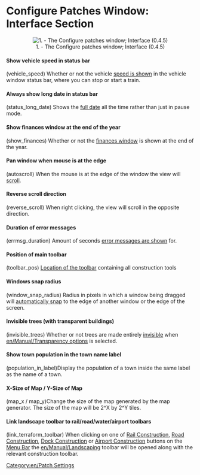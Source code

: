 =Configure Patches Window: Interface Section=
<center>[[File:en/Patches-interface.png|center|frame|1. - The Configure patches window; Interface (0.4.5)]]</center>

====Show vehicle speed in status bar====
(vehicle_speed) Whether or not the vehicle [[en/Archive/Manual/Settings/Show vehicle speed|speed is shown]] in the vehicle window status bar, where you can stop or start a train.

====Always show long date in status bar====
(status_long_date) Shows the [[en/Archive/Manual/Settings/Long date in status bar|full date]] all the time rather than just in pause mode.

====Show finances window at the end of the year====
(show_finances) Whether or not the [[en/Archive/Manual/Settings/Show finances at end of year|finances window]] is shown at the end of the year.

====Pan window when mouse is at the edge====
(autoscroll) When the mouse is at the edge of the window the view will [[en/Archive/Manual/Settings/Autoscroll|scroll]].

====Reverse scroll direction====
(reverse_scroll) When right clicking, the view will scroll in the opposite direction.

====Duration of error messages====
(errmsg_duration) Amount of seconds [[en/Archive/Manual/Settings/Error message duration|error messages are shown]] for.

====Position of main toolbar====
(toolbar_pos) [[en/Archive/Manual/Settings/Toolbar position|Location of the toolbar]] containing all construction tools

====Windows snap radius====
(window_snap_radius) Radius in pixels in which a window being dragged will [[en/Archive/Manual/Settings/Window snap radius|automatically snap]] to the edge of another window or the edge of the screen.

====Invisible trees (with transparent buildings)====
(invisible_trees) Whether or not trees are made entirely [[en/Archive/Manual/Settings/Invisible trees|invisible]] when [[en/Manual/Transparency options]] is selected.

====Show town population in the town name label====
(population_in_label)Display the population of a town inside the same label as the name of a town.

====X-Size of Map / Y-Size of Map====
(map_x / map_y)Change the size of the map generated by the map generator.  The size of the map will be 2^X by 2^Y tiles.

====Link landscape toolbar to rail/road/water/airport toolbars====
(link_terraform_toolbar) When clicking on one of [[en/Manual/Railway construction|Rail Construction]], [[en/Manual/Roadway construction|Road Construction]], [[en/Manual/Waterway construction|Dock Construction]] or [[en/Manual/Airport construction|Airport Construction]] buttons on the [[en/Manual/Game interface|Menu Bar]] the [[en/Manual/Landscaping]] toolbar will be opened along with the relevant construction toolbar.

[[Category:en/Patch Settings]]